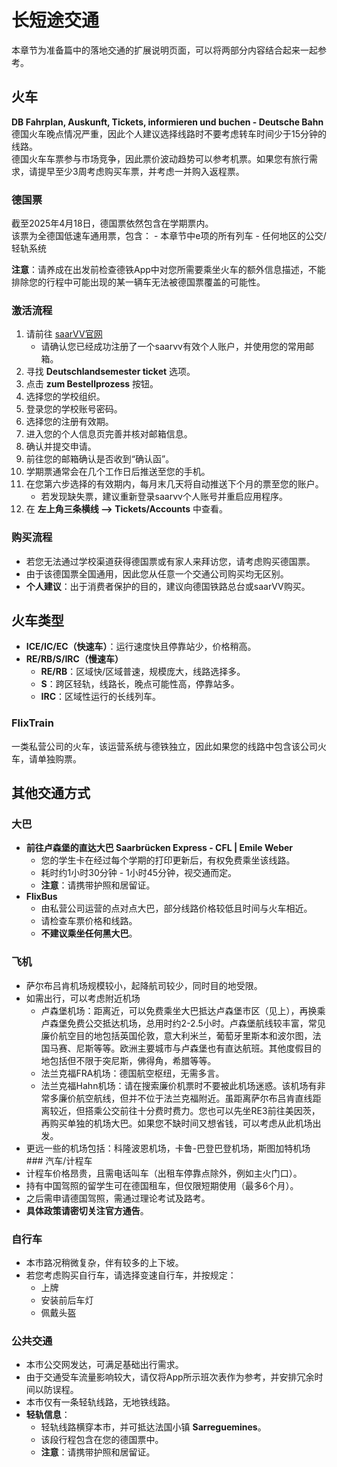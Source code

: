 # 长短途交通

本章节为准备篇中的落地交通的扩展说明页面，可以将两部分内容结合起来一起参考。

## 火车
**DB Fahrplan, Auskunft, Tickets, informieren und buchen - Deutsche Bahn**  
德国火车晚点情况严重，因此个人建议选择线路时不要考虑转车时间少于15分钟的线路。  
德国火车车票参与市场竞争，因此票价波动趋势可以参考机票。如果您有旅行需求，请提早至少3周考虑购买车票，并考虑一并购入返程票。

### 德国票
截至2025年4月18日，德国票依然包含在学期票内。  
该票为全德国低速车通用票，包含：
- 本章节中e项的所有列车
- 任何地区的公交/轻轨系统

**注意**：请养成在出发前检查德铁App中对您所需要乘坐火车的额外信息描述，不能排除您的行程中可能出现的某一辆车无法被德国票覆盖的可能性。

### 激活流程
1. 请前往 [saarVV官网](https://saarvv.de/)
   - 请确认您已经成功注册了一个saarvv有效个人账户，并使用您的常用邮箱。
2. 寻找 **Deutschlandsemester ticket** 选项。
3. 点击 **zum Bestellprozess** 按钮。
4. 选择您的学校组织。
5. 登录您的学校账号密码。
6. 选择您的注册有效期。
7. 进入您的个人信息页完善并核对邮箱信息。
8. 确认并提交申请。
9. 前往您的邮箱确认是否收到“确认函”。
10. 学期票通常会在几个工作日后推送至您的手机。
11. 在您第六步选择的有效期内，每月末几天将自动推送下个月的票至您的账户。
    - 若发现缺失票，建议重新登录saarvv个人账号并重启应用程序。
12. 在 **左上角三条横线 --> Tickets/Accounts** 中查看。

### 购买流程
- 若您无法通过学校渠道获得德国票或有家人来拜访您，请考虑购买德国票。
- 由于该德国票全国通用，因此您从任意一个交通公司购买均无区别。
- **个人建议**：出于消费者保护的目的，建议向德国铁路总台或saarVV购买。

## 火车类型
- **ICE/IC/EC（快速车）**：运行速度快且停靠站少，价格稍高。
- **RE/RB/S/IRC（慢速车）**
  - **RE/RB**：区域快/区域普速，规模庞大，线路选择多。
  - **S**：跨区轻轨，线路长，晚点可能性高，停靠站多。
  - **IRC**：区域性运行的长线列车。

### FlixTrain
一类私营公司的火车，该运营系统与德铁独立，因此如果您的线路中包含该公司火车，请单独购票。

## 其他交通方式
### 大巴
- **前往卢森堡的直达大巴 Saarbrücken Express - CFL | Emile Weber**  
  - 您的学生卡在经过每个学期的打印更新后，有权免费乘坐该线路。  
  - 耗时约1小时30分钟 - 1小时45分钟，视交通而定。
  - **注意**：请携带护照和居留证。
- **FlixBus**  
  - 由私营公司运营的点对点大巴，部分线路价格较低且时间与火车相近。  
  - 请检查车票价格和线路。  
  - **不建议乘坐任何黑大巴**。

### 飞机
- 萨尔布吕肯机场规模较小，起降航司较少，同时目的地受限。
- 如需出行，可以考虑附近机场
  - 卢森堡机场：距离近，可以免费乘坐大巴抵达卢森堡市区（见上），再换乘卢森堡免费公交抵达机场，总用时约2-2.5小时。卢森堡航线较丰富，常见廉价航空目的地包括英国伦敦，意大利米兰，葡萄牙里斯本和波尔图，法国马赛、尼斯等等。欧洲主要城市与卢森堡也有直达航班。其他度假目的地包括但不限于突尼斯，佛得角，希腊等等。
  - 法兰克福FRA机场：德国航空枢纽，无需多言。
  - 法兰克福Hahn机场：请在搜索廉价机票时不要被此机场迷惑。该机场有非常多廉价航空航线，但并不位于法兰克福附近。虽距离萨尔布吕肯直线距离较近，但搭乘公交前往十分费时费力。您也可以先坐RE3前往美因茨，再购买单独的机场大巴。如果您不缺时间又想省钱，可以考虑从此机场出发。
- 更远一些的机场包括：科隆波恩机场，卡鲁-巴登巴登机场，斯图加特机场
### 汽车/计程车
- 计程车价格昂贵，且需电话叫车（出租车停靠点除外，例如主火门口）。
- 持有中国驾照的留学生可在德国租车，但仅限短期使用（最多6个月）。
- 之后需申请德国驾照，需通过理论考试及路考。
- **具体政策请密切关注官方通告**。

### 自行车
- 本市路况稍微复杂，伴有较多的上下坡。
- 若您考虑购买自行车，请选择变速自行车，并按规定：
  - 上牌
  - 安装前后车灯
  - 佩戴头盔

### 公共交通
- 本市公交网发达，可满足基础出行需求。
- 由于交通受车流量影响较大，请仅将App所示班次表作为参考，并安排冗余时间以防误程。
- 本市仅有一条轻轨线路，无地铁线路。
- **轻轨信息**：
  - 轻轨线路横穿本市，并可抵达法国小镇 **Sarreguemines**。
  - 该段行程包含在您的德国票中。
  - **注意**：请携带护照和居留证。